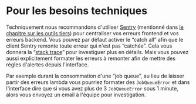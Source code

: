 # Pour les besoins techniques

Techniquement nous recommandons d'utiliser [Sentry](https://github.com/getsentry/sentry) (mentionné dans [le chapitre sur les outils tiers](#se-décharger-des-outils-non-sensibles)) pour centraliser vos erreurs frontend et vos erreurs backend. Vous pouvez par défaut activer le “catch all” afin que le client Sentry remonte toute erreur qui n'est pas “catchée”. Cela vous donnera la “[stack trace](https://en.wikipedia.org/wiki/Stack_trace)” pour investiguer plus en détails. Mais vous pouvez aussi explicitement formater les erreurs à remonter afin de mettre des règles d'alertes depuis l'interface.

Par exemple durant la consommation d'une “job queue”, au lieu de laisser partir des erreurs lambda vous pourriez formater des `JobQueueError` et dans l'interface dire que si vous avez plus de 3 `JobQueueError` sous 1 minute, alors vous envoyez un email à l'équipe pour investigation.
